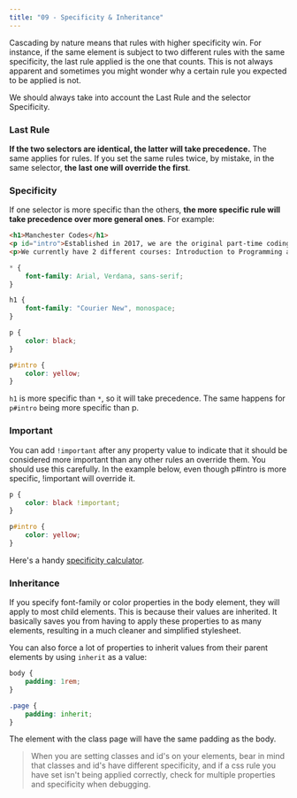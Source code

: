 ```yaml
---
title: "09 - Specificity & Inheritance"
---
```


Cascading by nature means that rules with higher specificity win. For instance, if the same element is subject to two different rules with the same specificity, the last rule applied is the one that counts. This is not always apparent and sometimes you might wonder why a certain rule you expected to be applied is not.

We should always take into account the Last Rule and the selector Specificity.

### Last Rule

**If the two selectors are identical, the latter will take precedence.** The same applies for rules. If you set the same rules twice, by mistake, in the same selector, **the last one will override the first**.

### Specificity

If one selector is more specific than the others, **the more specific rule will take precedence over more general ones**. For example:

```html
<h1>Manchester Codes</h1>
<p id="intro">Established in 2017, we are the original part-time coding school.</p>
<p>We currently have 2 different courses: Introduction to Programming and Software Engineer FastTrack.<p>
```

```css
* {
	font-family: Arial, Verdana, sans-serif;
}

h1 {
	font-family: "Courier New", monospace;
}

p {
	color: black;
}

p#intro {
	color: yellow;
}
```

`h1` is more specific than `*`, so it will take precedence. The same happens for `p#intro` being more specific than p.

### Important

You can add `!important` after any property value to indicate that it should be considered more important than any other rules an override them. You should use this carefully. In the example below, even though p#intro is more specific, !important will override it.

```css
p {
	color: black !important;
}

p#intro {
	color: yellow;
}
```

Here's a handy [specificity calculator](https://isellsoap.github.io/specificity-visualizer/).

### Inheritance

If you specify font-family or color properties in the body element, they will apply to most child elements. This is because their values are inherited. It basically saves you from having to apply these properties to as many elements, resulting in a much cleaner and simplified stylesheet.

You can also force a lot of properties to inherit values from their parent elements by using `inherit` as a value:

```css
body {
	padding: 1rem;
}

.page {
	padding: inherit;
}
```

The element with the class page will have the same padding as the body.  

> When you are setting classes and id's on your elements, bear in mind that classes and id's have different specificity, and if a css rule you have set isn't being applied correctly, check for multiple properties and specificity when debugging.